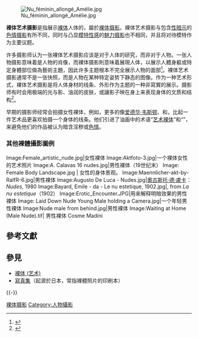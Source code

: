 {{noteTA
|1=zh-cn:模特;zh-hk:模特兒;zh-sg:模特儿; zh-tw:模特兒;
}}
[[Image:Nu_féminin_allongé_Amélie.jpg|thumb]]

'''裸体艺术摄影'''是指展示[[裸体|裸体]]人体的{{tsl|en|Fine-art photography|艺术摄影}}，屬於[[裸体摄影|裸体摄影]]。裸体艺术摄影与包含[[性暗示|性暗示]]的[[色情摄影|色情摄影]]有所不同，同时与凸显[[模特|模特]][[性感|性感]]的[[魅力摄影|魅力摄影]]也不相同，并且将对待模特作为主要议题。

许多摄影师认为一张裸体艺术摄影应该是对于人体的研究，而非对于人物。一张人物摄影意味着是人物的肖像，而裸体摄影則意味着展現人体，以展示人體身軀或特定身體部位做為藝術主題，因此许多主题根本不完全展示人物的面部<ref>{{Cite web|title=Photos|url=https://www.dropbox.com/sh/mqc909764ooiih4/AABjZ0CBkkqhKvOcsSLRXEEwa?dl=0|accessdate=2020-03-31|work=Dropbox|language=en}}</ref>。裸体艺术摄影通常不是一张快照，而是人物在某种特定姿势下静态的图像。作为一种艺术形式，裸体艺术摄影是将人体身材的线条、外形作为主题的一种非寫實的展示。摄影师有时会用极端的光与影、油润的皮肤，或讓影子映在身上来表现身体的文质和结构<ref>{{Cite web|title=PHOTO VISION: Ruth Bernhard Photography|url=http://www.photovisionmagazine.com/articles/bernhard.interview.html|accessdate=2020-03-31|work=www.photovisionmagazine.com|archive-date=2011-07-15|archive-url=https://web.archive.org/web/20110715082432/http://www.photovisionmagazine.com/articles/bernhard.interview.html|dead-url=yes}}</ref>。

早期的摄影师经常会拍摄女性裸体，例如{{tsl|en|Félix-Jacques Moulin|菲利克斯·雅克·牟林}}，更多的像[[爱德华·韦斯顿|爱德华·韦斯顿]]、{{tsl|en|Ruth Bernhard|露丝·伯恩哈德}}和{{tsl|en| Jerry Avenaim|杰瑞·艾文诶姆}}，比起一件艺术品更喜欢拍摄一个身体的线条。他们引进了油画中的术语“[[裸体_(艺术)|艺术裸体]]”和“{{tsl|en|Depictions of nudity|形体裸体}}”，来避免他们的作品被认为暗含淫秽或[[色情|色情]]。

=== 其他裸體攝影圖例 ===
<gallery>
Image:Female_artistic_nude.jpg|女性裸体
Image:Aktfoto-3.jpg|一个裸体女性的艺术照片
Image:A. Calavas 16 nudes.jpg|男性裸体（19世纪末）
Image: Female Body Landscape.jpg | 女性的身体景观。
Image:Maennlicher-akt-by-RalfR-6.jpg|男性裸体
Image:‪Augusto De Luca - Nudes.jpg‬|[[奧古斯托·德·盧卡|奧古斯托·德·盧卡]]：''Nudes'', 1980 
Image:Bayard, Emile - da - Le nu estetique, 1902.jpg|{{le|埃米尔·白瓦特|Émile Bayard}}, from ''La nu estetique''（1902）
Image:Erotic_Encounter.JPG|用来解释明暗效果的男性裸体
Image: Laid Down Nude Young Male holding a Camera.jpg|一个年轻男性裸体
Image:Nude male from behind.jpg|男性裸体
Image:Waiting at Home (Male Nude).tif| 男性裸体 Cosme Madini
</gallery>

== 參考文獻 ==
{{Reflist}}

== 參見 ==
{{Portal|摄影}}
{{Commons category|Nude photographs|裸体摄影}}
*[[裸体_(艺术)|裸体 (艺术)]]
*[[照片集|寫真集]]（起源於日本，常指裸體照片的印刷本）

{{-}}
{{Photography|state=expanded}}
{{Nudity}}
{{Authority control}}
[[Category:裸体摄影|]]
[[Category:人物攝影|Category:人物攝影]]